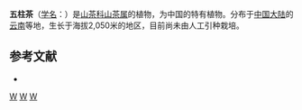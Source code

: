 {{Speciesbox 
| taxon = Camellia pentastyla
| authority =  [[张宏达|H. T. Chang]]
}}

'''五柱茶'''（[[学名|学名]]：{{lang|la|''Camellia pentastyla''}}）是[[山茶科|山茶科]][[山茶属|山茶属]]的植物，为中国的特有植物。分布于[[中国大陆|中国大陆]]的[[云南|云南]]等地，生长于海拔2,050米的地区，目前尚未由人工引种栽培。

== 参考文献 ==
<div class="references-small">
* {{cite web| url =http://www.bioinfo.cn/db05/KmzwSpecies.php?action=view&id=22254| title =五柱茶| work =《中国高等植物数据库全库》| publisher =中国科学院微生物研究所| author =昆明植物研究所| accessdate =2009-02-25| deadurl =yes| archiveurl =https://web.archive.org/web/20160305033921/http://www.bioinfo.cn/db05/KmzwSpecies.php?action=view&id=22254| archivedate =2016-03-05}}
</div>
{{Taxonbar|from=Q10881904}}

[[Category:山茶属|W]]
[[Category:中國特有植物|W]]
[[Category:云南植物|W]]